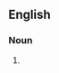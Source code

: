 ==English==

===Noun===
{{en-noun}}

# {{A group of individuals whom collectively, are intended recipients of an advertiser's message}}